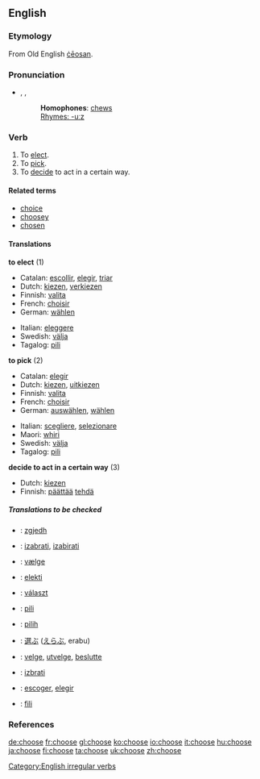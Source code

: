 ==English==

===Etymology===
From Old English [[ceosan|ċēosan]].

===Pronunciation===
*{{AHD|cho͞oz}}, {{IPA|/tʃuːz/}}, {{SAMPA|/tSu:z/}}
*: '''Homophones''': [[chew]]s
*: [[Rhymes:English:-uːz|Rhymes: -uːz]]

===Verb===
{{en-verb|chooses|choosing|chose|chosen}}

# To [[elect]].
# To [[pick]].
# To [[decide]] to act in a certain way.

====Related terms====
*[[choice]]
*[[choosey]]
*[[chosen]]

====Translations====
'''to elect''' (1)
{{top}}
*Catalan: [[escollir]], [[elegir]], [[triar]]
*Dutch: [[kiezen]], [[verkiezen]]
*Finnish: [[valita]]
*French: [[choisir]]
*German: [[wählen]]
{{mid}}
*Italian: [[eleggere]]
*Swedish: [[välja]]
*Tagalog: [[pili]]
{{bottom}}

'''to pick''' (2)
{{top}}
*Catalan: [[elegir]]
*Dutch: [[kiezen]], [[uitkiezen]]
*Finnish: [[valita]]
*French: [[choisir]]
*German: [[auswählen]], [[wählen]]
{{mid}}
*Italian: [[scegliere]], [[selezionare]]
*Maori: [[whiri]]
*Swedish: [[välja]]
*Tagalog: [[pili]]
{{bottom}}

'''decide to act in a certain way''' (3)
{{top}}
*Dutch: [[kiezen]]
*Finnish: [[päättää]] [[tehdä]]
{{bottom}}

=====Translations to be checked=====
{{checktrans}}

*{{ttbc|Albanian}}: [[zgjedh]]
*{{ttbc|Croatian}}: [[izabrati]], [[izabirati]]
*{{ttbc|Danish}}: [[vælge]]
*{{ttbc|Esperanto}}: [[elekti]]
*{{ttbc|Hungarian}}: [[választ]]
*{{ttbc|Ilocano}}: [[pili]]
*{{ttbc|Indonesian}}: [[pilih]]
*{{ttbc|Japanese}}: [[選ぶ]] ([[えらぶ]], erabu)
*{{ttbc|Norwegian}}: [[velge]], [[utvelge]], [[beslutte]]
*{{ttbc|Slovene}}: [[izbrati]]
*{{ttbc|Spanish}}: [[escoger]], [[elegir]]
*{{ttbc|Tongan}}: [[fili]]

===References===
{{R:Century 1911}}
{{R:Webster 1913}}

[[Category:English irregular verbs]]

[[de:choose]]
[[fr:choose]]
[[gl:choose]]
[[ko:choose]]
[[io:choose]]
[[it:choose]]
[[hu:choose]]
[[ja:choose]]
[[fi:choose]]
[[ta:choose]]
[[uk:choose]]
[[zh:choose]]